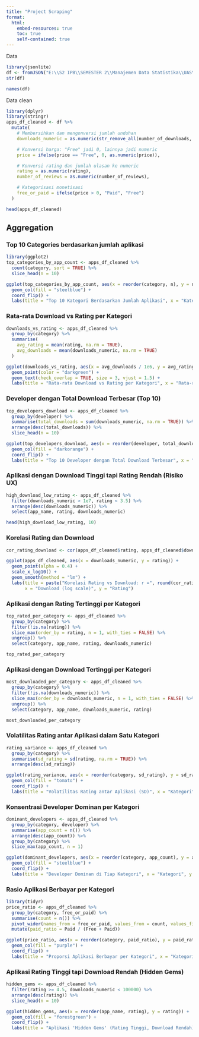 ---
title: "Project Scraping"
format: 
  html:
    embed-resources: true
    toc: true
    self-contained: true
---

Data

```{r}
library(jsonlite)
df <- fromJSON("E:\\S2 IPB\\SEMESTER 2\\Manajemen Data Statistika\\UAS\\google_play_scraped_20x68.json", flatten = T)
str(df)
```

```{r}
names(df)
```

Data clean

```{r}
library(dplyr)
library(stringr)
apps_df_cleaned <- df %>%
  mutate(
    # Membersihkan dan mengonversi jumlah unduhan
    downloads_numeric = as.numeric(str_remove_all(number_of_downloads, "[+,]")),

    # Konversi harga: "Free" jadi 0, lainnya jadi numeric
    price = ifelse(price == "Free", 0, as.numeric(price)),

    # Konversi rating dan jumlah ulasan ke numeric
    rating = as.numeric(rating),
    number_of_reviews = as.numeric(number_of_reviews),

    # Kategorisasi monetisasi
    free_or_paid = ifelse(price > 0, "Paid", "Free")
  )
```

```{r}
head(apps_df_cleaned)
```

## Aggregation

### Top 10 Categories berdasarkan jumlah aplikasi

```{r}
library(ggplot2)
top_categories_by_app_count <- apps_df_cleaned %>%
  count(category, sort = TRUE) %>%
  slice_head(n = 10)

ggplot(top_categories_by_app_count, aes(x = reorder(category, n), y = n)) +
  geom_col(fill = "steelblue") +
  coord_flip() +
  labs(title = "Top 10 Kategori Berdasarkan Jumlah Aplikasi", x = "Kategori", y = "Jumlah Aplikasi")
```

### Rata-rata Download vs Rating per Kategori

```{r}
downloads_vs_rating <- apps_df_cleaned %>%
  group_by(category) %>%
  summarise(
    avg_rating = mean(rating, na.rm = TRUE),
    avg_downloads = mean(downloads_numeric, na.rm = TRUE)
  )

ggplot(downloads_vs_rating, aes(x = avg_downloads / 1e6, y = avg_rating, label = category)) +
  geom_point(color = "darkgreen") +
  geom_text(check_overlap = TRUE, size = 3, vjust = 1.5) +
  labs(title = "Rata-rata Download vs Rating per Kategori", x = "Rata-rata Download (juta)", y = "Rata-rata Rating")
```

### Developer dengan Total Download Terbesar (Top 10)

```{r}
top_developers_download <- apps_df_cleaned %>%
  group_by(developer) %>%
  summarise(total_downloads = sum(downloads_numeric, na.rm = TRUE)) %>%
  arrange(desc(total_downloads)) %>%
  slice_head(n = 10)

ggplot(top_developers_download, aes(x = reorder(developer, total_downloads), y = total_downloads / 1e6)) +
  geom_col(fill = "darkorange") +
  coord_flip() +
  labs(title = "Top 10 Developer dengan Total Download Terbesar", x = "Developer", y = "Total Download (juta)")
```

### Aplikasi dengan Download Tinggi tapi Rating Rendah (Risiko UX)

```{r}
high_download_low_rating <- apps_df_cleaned %>%
  filter(downloads_numeric > 1e7, rating < 3.5) %>%
  arrange(desc(downloads_numeric)) %>%
  select(app_name, rating, downloads_numeric)

head(high_download_low_rating, 10)
```

### Korelasi Rating dan Download

```{r}
cor_rating_download <- cor(apps_df_cleaned$rating, apps_df_cleaned$downloads_numeric, use = "complete.obs")

ggplot(apps_df_cleaned, aes(x = downloads_numeric, y = rating)) +
  geom_point(alpha = 0.4) +
  scale_x_log10() +
  geom_smooth(method = "lm") +
  labs(title = paste("Korelasi Rating vs Download: r =", round(cor_rating_download, 2)),
       x = "Download (log scale)", y = "Rating")
```

### Aplikasi dengan Rating Tertinggi per Kategori

```{r}
top_rated_per_category <- apps_df_cleaned %>%
  group_by(category) %>%
  filter(!is.na(rating)) %>%
  slice_max(order_by = rating, n = 1, with_ties = FALSE) %>%
  ungroup() %>%
  select(category, app_name, rating, downloads_numeric)

top_rated_per_category
```

### Aplikasi dengan Download Tertinggi per Kategori

```{r}
most_downloaded_per_category <- apps_df_cleaned %>%
  group_by(category) %>%
  filter(!is.na(downloads_numeric)) %>%
  slice_max(order_by = downloads_numeric, n = 1, with_ties = FALSE) %>%
  ungroup() %>%
  select(category, app_name, downloads_numeric, rating)

most_downloaded_per_category
```

### Volatilitas Rating antar Aplikasi dalam Satu Kategori

```{r}
rating_variance <- apps_df_cleaned %>%
  group_by(category) %>%
  summarise(sd_rating = sd(rating, na.rm = TRUE)) %>%
  arrange(desc(sd_rating))

ggplot(rating_variance, aes(x = reorder(category, sd_rating), y = sd_rating)) +
  geom_col(fill = "tomato") +
  coord_flip() +
  labs(title = "Volatilitas Rating antar Aplikasi (SD)", x = "Kategori", y = "Standard Deviasi Rating")
```

### Konsentrasi Developer Dominan per Kategori

```{r}
dominant_developers <- apps_df_cleaned %>%
  group_by(category, developer) %>%
  summarise(app_count = n()) %>%
  arrange(desc(app_count)) %>%
  group_by(category) %>%
  slice_max(app_count, n = 1)

ggplot(dominant_developers, aes(x = reorder(category, app_count), y = app_count)) +
  geom_col(fill = "steelblue") +
  coord_flip() +
  labs(title = "Developer Dominan di Tiap Kategori", x = "Kategori", y = "Jumlah Aplikasi")
```

### Rasio Aplikasi Berbayar per Kategori

```{r}
library(tidyr)
price_ratio <- apps_df_cleaned %>%
  group_by(category, free_or_paid) %>%
  summarise(count = n()) %>%
  pivot_wider(names_from = free_or_paid, values_from = count, values_fill = 0) %>%
  mutate(paid_ratio = Paid / (Free + Paid))

ggplot(price_ratio, aes(x = reorder(category, paid_ratio), y = paid_ratio)) +
  geom_col(fill = "purple") +
  coord_flip() +
  labs(title = "Proporsi Aplikasi Berbayar per Kategori", x = "Kategori", y = "Rasio Berbayar")
```

### Aplikasi Rating Tinggi tapi Download Rendah (Hidden Gems)

```{r}
hidden_gems <- apps_df_cleaned %>%
  filter(rating >= 4.5, downloads_numeric < 100000) %>%
  arrange(desc(rating)) %>%
  slice_head(n = 10)

ggplot(hidden_gems, aes(x = reorder(app_name, rating), y = rating)) +
  geom_col(fill = "forestgreen") +
  coord_flip() +
  labs(title = "Aplikasi 'Hidden Gems' (Rating Tinggi, Download Rendah)", x = "Aplikasi", y = "Rating")
```
